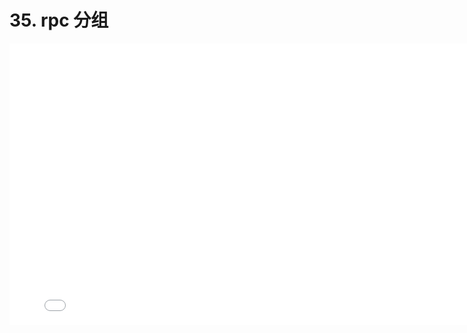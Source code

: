 # 35. rpc 分组

<iframe src="//player.bilibili.com/player.html?bvid=BV1Ke4y197mJ&page=1"
    width="800"
    height="450"
    frameborder="0"
    allowfullscreen
    scrolling="no"
    border="0"
    framespacing="0"
    allowfullscreen="true">
</iframe>
